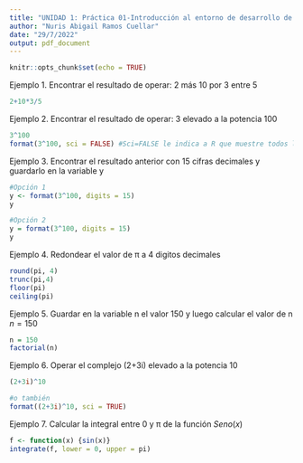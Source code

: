 ```yaml
---
title: "UNIDAD 1: Práctica 01-Introducción al entorno de desarrollo de R"
author: "Nuris Abigail Ramos Cuellar"
date: "29/7/2022"
output: pdf_document
---
```


```r
knitr::opts_chunk$set(echo = TRUE)
```

Ejemplo 1. Encontrar el resultado de operar: 2 más 10 por 3 entre 5
```r
2+10*3/5
```

Ejemplo 2. Encontrar el resultado de operar: 3 elevado a la potencia 100
```r
3^100
format(3^100, sci = FALSE) #Sci=FALSE le indica a R que muestre todos los dígitos del resultado,
```

Ejemplo 3. Encontrar el resultado anterior con 15 cifras decimales y guardarlo en la variable y
```r
#Opción 1
y <- format(3^100, digits = 15)
y

#Opción 2
y = format(3^100, digits = 15)
y
```

Ejemplo 4. Redondear el valor de π a 4 digitos decimales
```r
round(pi, 4)
trunc(pi,4)
floor(pi)
ceiling(pi)
```

Ejemplo 5. Guardar en la variable n el valor 150 y luego calcular el valor de n $n = 150$
```r
n = 150
factorial(n)
```

Ejemplo 6. Operar el complejo (2+3i) elevado a la potencia 10
```r
(2+3i)^10 

#o también 
format((2+3i)^10, sci = TRUE)
```

Ejemplo 7. Calcular la integral entre 0 y π de la función $Seno(x)$
```r
f <- function(x) {sin(x)}
integrate(f, lower = 0, upper = pi)
```
